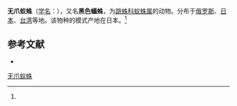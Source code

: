 {{Speciesbox
| name = 无爪蚁蛛
| status = 
| status_system = 
| image = Antspider.JPG
| image_width = 250px
| genus = Myrmarachne
| species = inermichelis
| authority = (Boes. et Str., 1906)<ref name=id14778>{{cite web| url =http://www.bioinfo.cn/db05/BjdwSpecies.php?action=view&id=14778| title =无爪蚁蛛| work =《中国动物物种编目数据库》| publisher =中国科学院微生物研究所| author =中国科学院动物研究所| accessdate =2009-04-28| deadurl =yes| archiveurl =https://web.archive.org/web/20160305021515/http://www.bioinfo.cn/db05/BjdwSpecies.php?action=view&id=14778| archivedate =2016-03-05}}</ref>
}}

'''无爪蚁蛛'''（[[学名|学名]]：{{lang|la|''Myrmarachne inermichelis''}}），又名'''黑色蟻蛛'''，为[[跳蛛科|跳蛛科]][[蚁蛛属|蚁蛛属]]的动物。分布于[[俄罗斯|俄罗斯]]、[[日本|日本]]、[[台湾|台湾]]等地。该物种的模式产地在日本。<ref name=id14778/>

== 参考文献 ==
{{reflist}}
* {{TaiBNET| zh=黑色蟻蛛 | id=312596 | binomial=Myrmarachne inermichelis | authority=Boes.et Str., 1906 | var= | accessdate=2013-01-24}}
{{Wikispecies|Myrmarachne inermichelis}}
{{Taxonbar|from=Q2782261}}

[[Category:蚁蛛属|无爪蚁蛛]]


{{蜘蛛小作品}}